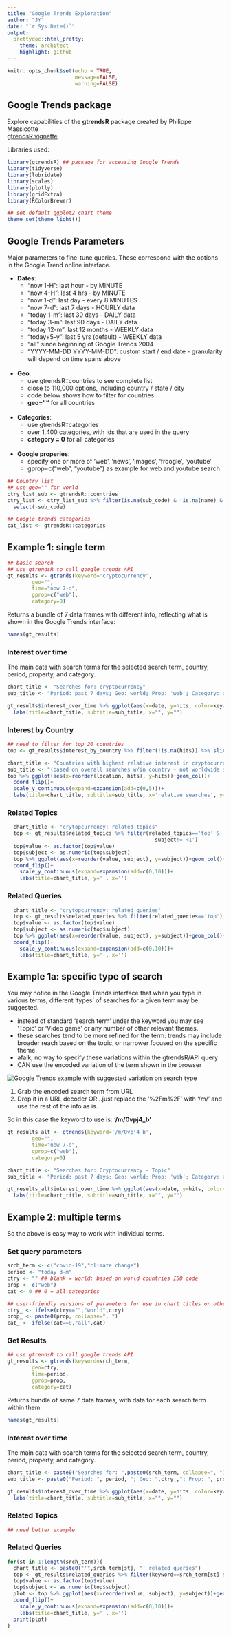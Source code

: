 ```yaml
---
title: "Google Trends Exploration"
author: "JY"
date: "`r Sys.Date()`"
output:
  prettydoc::html_pretty:
    theme: architect
    highlight: github
---
```


```r
knitr::opts_chunk$set(echo = TRUE,
                      message=FALSE,
                      warning=FALSE)
```

## Google Trends package

Explore capabilities of the 
**gtrendsR** package created by Philippe Massicotte <br />
[gtrendsR vignette](https://cran.r-project.org/web/packages/gtrendsR/gtrendsR.pdf)

Libraries used:

```r
library(gtrendsR) ## package for accessing Google Trends
library(tidyverse)
library(lubridate)
library(scales)
library(plotly)
library(gridExtra)
library(RColorBrewer)

## set default ggplot2 chart theme
theme_set(theme_light())
```

## Google Trends Parameters

Major parameters to fine-tune queries. These correspond with the options in the Google Trend online interface.

* **Dates**:
    + "now 1-H": last hour - by MINUTE
    + "now 4-H": last 4 hrs - by MINUTE
    + "now 1-d": last day - every 8 MINUTES
    + "now 7-d": last 7 days - HOURLY data
    + "today 1-m": last 30 days - DAILY data
    + "today 3-m": last 90 days - DAILY data
    + "today 12-m": last 12 months - WEEKLY data
    + "today+5-y": last 5 yrs (default) - WEEKLY data
    + "all" since beginning of Google Trends 2004
    + "YYYY-MM-DD YYYY-MM-DD": custom start / end date - granularity will depend on time spans above
<br />    
* **Geo**:
   + use gtrendsR::countries to see complete list
   + close to 110,000 options, including country / state / city
   + code below shows how to filter for countries
   + **geo=""** for all countries
<br />   
* **Categories**:
    + use gtrendsR::categories
    + over 1,400 categories, with ids that are used in the query
    + **category = 0** for all categories
<br />    
* **Google properies**:
    + specify one or more of 'web', 'news', 'images', 'froogle', 'youtube'
    + gprop=c("web", "youtube") as example for web and youtube search

```r
## Country list
## use geo="" for world
ctry_list_sub <- gtrendsR::countries
ctry_list <- ctry_list_sub %>% filter(is.na(sub_code) & !is.na(name) & !grepl("=",name)) %>%
  select(-sub_code)

## Google trends categories
cat_list <- gtrendsR::categories
```

## Example 1: single term

```r
## basic search
## use gtrendsR to call google trends API
gt_results <- gtrends(keyword='cryptocurrency',
        geo="",
        time="now 7-d",
        gprop=c("web"),
        category=0)

```

Returns a bundle of 7 data frames with different info, reflecting what is shown in the Google Trends interface:

```r
names(gt_results)
```

### Interest over time

The main data with search terms for the selected search term, country, period, property, and category.

```r
chart_title <- "Searches for: cryptocurrency"
sub_title <- "Period: past 7 days; Geo: world; Prop: 'web'; Category: all"

gt_results$interest_over_time %>% ggplot(aes(x=date, y=hits, color=keyword))+geom_line()+
  labs(title=chart_title, subtitle=sub_title, x="", y="")

```

### Interest by Country

```r
## need to filter for top 20 countries
top <- gt_results$interest_by_country %>% filter(!is.na(hits)) %>% slice_max(order_by=hits, n=20)

chart_title <- "Countries with highest relative interest in cryptocurrency"
sub_title <- "(based on overall searches w/in country - not worldwide searches)"
top %>% ggplot(aes(x=reorder(location, hits), y=hits))+geom_col()+
  coord_flip()+
  scale_y_continuous(expand=expansion(add=c(0,5)))+
  labs(title=chart_title, subtitle=sub_title, x='relative searches', y="")
```

### Related Topics

```r
  chart_title <- "crytopcurrency: related topics"
  top <- gt_results$related_topics %>% filter(related_topics=='top' & !is.na(subject) &
                                                subject!='<1')
  top$value <- as.factor(top$value)
  top$subject <- as.numeric(top$subject)
  top %>% ggplot(aes(x=reorder(value, subject), y=subject))+geom_col()+
  coord_flip()+
    scale_y_continuous(expand=expansion(add=c(0,10)))+
    labs(title=chart_title, y='', x='')
```

### Related Queries

```r
  chart_title <- "crytopcurrency: related queries"
  top <- gt_results$related_queries %>% filter(related_queries=='top')
  top$value <- as.factor(top$value)
  top$subject <- as.numeric(top$subject)
  top %>% ggplot(aes(x=reorder(value, subject), y=subject))+geom_col()+
  coord_flip()+
    scale_y_continuous(expand=expansion(add=c(0,10)))+
    labs(title=chart_title, y='', x='')
```

## Example 1a: specific type of search

You may notice in the Google Trends interface that when you type in various terms, different 'types' of searches for a given term may be suggested.

* instead of standard 'search term' under the keyword you may see 'Topic' or 'Video game' or any number of other relevant themes.
* these searches tend to be more refined for the term: trends may include broader reach based on the topic, or narrower focused on the specific theme.
* afaik, no way to specify these variations within the gtrendsR/API query
* CAN use the encoded variation of the term shown in the browser

<insert image>
![Google Trends example with suggested variation on search type](images/google_trends_search_type_example.png)

1. Grab the encoded search term from URL
2. Drop it in a URL decoder OR...just replace the '%2Fm%2F' with '/m/' and use the rest of the info as is.

So in this case the keyword to use is: **'/m/0vpj4_b'**
        
```r
gt_results_alt <- gtrends(keyword='/m/0vpj4_b',
        geo="",
        time="now 7-d",
        gprop=c("web"),
        category=0)
```
        

```r
chart_title <- "Searches for: Cryptocurrency - Topic"
sub_title <- "Period: past 7 days; Geo: world; Prop: 'web'; Category: all"

gt_results_alt$interest_over_time %>% ggplot(aes(x=date, y=hits, color=keyword))+geom_line()+
  labs(title=chart_title, subtitle=sub_title, x="", y="")

```

## Example 2: multiple terms

So the above is easy way to work with individual terms.

### Set query parameters

```r
srch_term <- c("covid-19","climate change")
period <- "today 3-m"
ctry <- "" ## blank = world; based on world countries ISO code
prop <- c("web")
cat <- 0 ## 0 = all categories

## user-friendly versions of parameters for use in chart titles or other query descriptions
ctry_ <- ifelse(ctry=="","world",ctry)
prop_ <- paste0(prop, collapse=", ")
cat_ <- ifelse(cat==0,"all",cat)
```

### Get Results

```r
## use gtrendsR to call google trends API
gt_results <- gtrends(keyword=srch_term,
        geo=ctry,
        time=period,
        gprop=prop,
        category=cat)
```

Returns bundle of same 7 data frames, with data for each search term within them:

```r
names(gt_results)
```

### Interest over time

The main data with search terms for the selected search term, country, period, property, and category.

```r
chart_title <- paste0("Searches for: ",paste0(srch_term, collapse=", "))
sub_title <- paste0("Period: ", period, "; Geo: ",ctry_,"; Prop: ", prop_,"; Category: ", cat_)

gt_results$interest_over_time %>% ggplot(aes(x=date, y=hits, color=keyword))+geom_line()+
  labs(title=chart_title, subtitle=sub_title, x="", y="")

```
### Related Topics

```r
## need better example
```

### Related Queries

```r
for(st in 1:length(srch_term)){
  chart_title <- paste0("'",srch_term[st], "' related queries")
  top <- gt_results$related_queries %>% filter(keyword==srch_term[st] & related_queries=='top')
  top$value <- as.factor(top$value)
  top$subject <- as.numeric(top$subject)
  plot <- top %>% ggplot(aes(x=reorder(value, subject), y=subject))+geom_col()+
  coord_flip()+
    scale_y_continuous(expand=expansion(add=c(0,10)))+
    labs(title=chart_title, y='', x='')
  print(plot)
}

```

